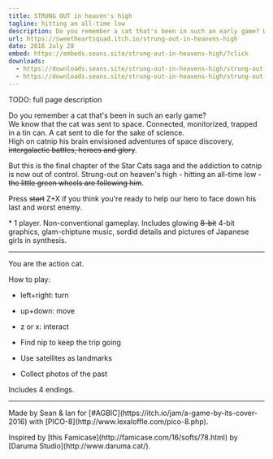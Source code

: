 ```yaml
---
title: STRUNG OUT in heaven's high
tagline: hitting an all-time low
description: Do you remember a cat that's been in such an early game? We know that the cat was sent to space. Connected, monitorized, trapped in a tin can. A cat sent to die for the sake of science. High on catnip his brain envisioned adventures of space discovery, <strike>intergalactic battles, heroes and glory</strike>. But this is the final chapter of the Star Cats saga and the addiction to catnip is now out of control. Strung-out on heaven's high - hitting an all-time low - <strike>the little green wheels are following him</strike>.
url: https://sweetheartsquad.itch.io/strung-out-in-heavens-high
date: 2016 July 28
embed: https://embeds.seans.site/strung-out-in-heavens-high/?click
downloads:
  - https://downloads.seans.site/strung-out-in-heavens-high/strung-out-in-heavens-high-web.zip
  - https://downloads.seans.site/strung-out-in-heavens-high/strung-out-in-heavens-high-p8.zip
---
```


TODO: full page description



<p>
	Do you remember a cat that's been in such an early game?<br>
	We know that the cat was sent to space. Connected, monitorized, trapped in a tin can. A cat sent to die for the sake of science.<br>
	High on catnip his brain envisioned adventures of space discovery, <del>intergalactic battles, heroes and glory</del>.
</p>
<p>
	But this is the final chapter of the Star Cats saga and the addiction to catnip is now out of control. Strung-out on heaven's high - hitting an all-time low - <del>the little green wheels are following him</del>.
</p>
<p>
	Press <del>start</del> Z+X if you think you're ready to help our hero to face down his last and worst enemy.
</p>
<p>
	* 1 player. Non-conventional gameplay. Includes glowing <del>8-bit</del> 4-bit graphics, glam-chiptune music, sordid details and pictures of Japanese girls in synthesis.
</p>

---

<p>
	You are the action cat.
</p>
<p>
	How to play:
</p>

- left+right: turn
- up+down: move
- z or x: interact


- Find nip to keep the trip going
- Use satellites as landmarks
- Collect photos of the past

<p>	Includes 4 endings.</p>

---

<p>
	Made by Sean &amp; Ian for [#AGBIC](https://itch.io/jam/a-game-by-its-cover-2016) with [PICO-8](http://www.lexaloffle.com/pico-8.php).
</p>
<p>
	Inspired by [this Famicase](http://famicase.com/16/softs/78.html) by [Daruma Studio](http://www.daruma.cat/).
</p>
